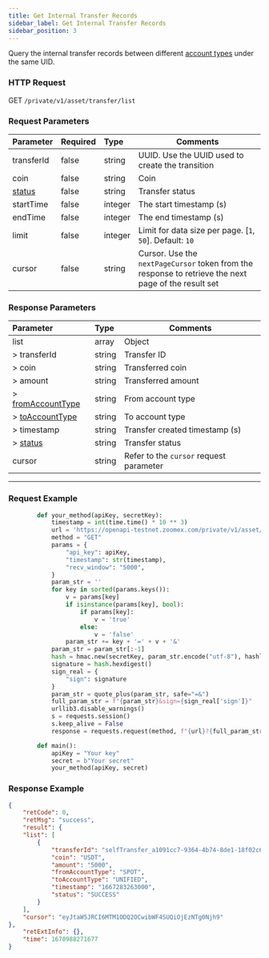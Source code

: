 ```yaml
---
title: Get Internal Transfer Records
sidebar_label: Get Internal Transfer Records
sidebar_position: 3
---
```


Query the internal transfer records between different [account types](../enum#accounttype) under the same UID.

### HTTP Request
GET `/private/v1/asset/transfer/list`

### Request Parameters
| Parameter | Required | Type | Comments|
|:----- |:-------|:-----|------ |
|transferId |false |string |UUID. Use the UUID used to create the transition|
|coin |false |string |Coin |
|[status](../enum#transferstatus) |false |string |Transfer status |
|startTime |false |integer |The start timestamp (s) |
|endTime |false |integer |The end timestamp (s) |
|limit |false |integer |Limit for data size per page. [`1`, `50`]. Default: `10`|
|cursor |false |string |Cursor. Use the `nextPageCursor` token from the response to retrieve the next page of the result set|

### Response Parameters
| Parameter | Type | Comments|
|:----- |:-----|----- |
|list |array|Object |
|> transferId |string |Transfer ID |
|> coin |string |Transferred coin |
|> amount |string |Transferred amount |
|> [fromAccountType](../enum#accounttype) |string |From account type |
|> [toAccountType](../enum#accounttype) |string |To account type |
|> timestamp |string |Transfer created timestamp (s) |
|> [status](../enum#transferstatus) |string |Transfer status |
|cursor |string|Refer to the `cursor` request parameter |


---

### Request Example

``` python
        def your_method(apiKey, secretKey):
            timestamp = int(time.time() * 10 ** 3)
            url = 'https://openapi-testnet.zoomex.com/private/v1/asset/transfer/list'
            method = "GET"
            params = {
                "api_key": apiKey,
                "timestamp": str(timestamp),
                "recv_window": "5000",
            }
            param_str = ''
            for key in sorted(params.keys()):
                v = params[key]
                if isinstance(params[key], bool):
                    if params[key]:
                        v = 'true'
                    else:
                        v = 'false'
                param_str += key + '=' + v + '&'
            param_str = param_str[:-1]
            hash = hmac.new(secretKey, param_str.encode("utf-8"), hashlib.sha256)
            signature = hash.hexdigest()
            sign_real = {
                "sign": signature
            }
            param_str = quote_plus(param_str, safe="=&")
            full_param_str = f"{param_str}&sign={sign_real['sign']}"
            urllib3.disable_warnings()
            s = requests.session()
            s.keep_alive = False
            response = requests.request(method, f"{url}?{full_param_str}", verify=False)

        def main():
            apiKey = "Your key"
            secret = b"Your secret"
            your_method(apiKey, secret)

```

### Response Example

```json
{
    "retCode": 0,
    "retMsg": "success",
    "result": {
    "list": [
        {
            "transferId": "selfTransfer_a1091cc7-9364-4b74-8de1-18f02c6f2d5c",
            "coin": "USDT",
            "amount": "5000",
            "fromAccountType": "SPOT",
            "toAccountType": "UNIFIED",
            "timestamp": "1667283263000",
            "status": "SUCCESS"
        }
    ],
    "cursor": "eyJtaW5JRCI6MTM1ODQ2OCwibWF4SUQiOjEzNTg0Njh9"
},
    "retExtInfo": {},
    "time": 1670988271677
}
```
